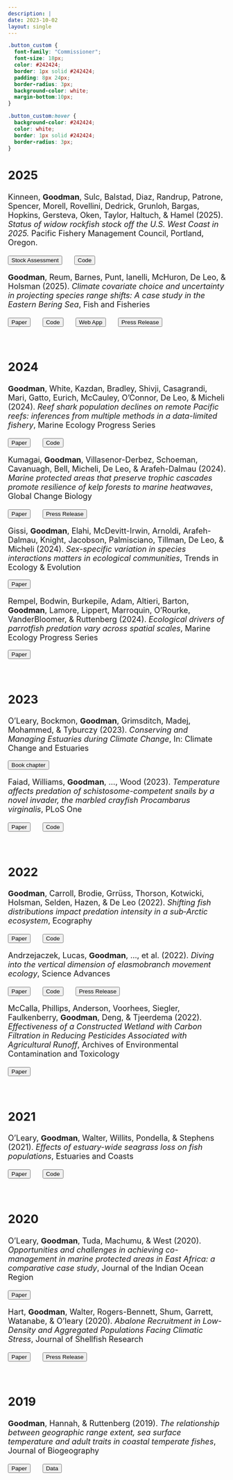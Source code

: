 ```yaml
---
description: |
date: 2023-10-02
layout: single
---
```


```css
.button_custom {
  font-family: "Commissioner";
  font-size: 18px;
  color: #242424;
  border: 1px solid #242424;
  padding: 8px 24px;
  border-radius: 3px;
  background-color: white;
  margin-bottom:10px;
}

.button_custom:hover {
  background-color: #242424;
  color: white;
  border: 1px solid #242424;
  border-radius: 3px;
}
```

<font size = "4">

<h2> 2025 </h2> 

Kinneen, **Goodman**, Sulc, Balstad, Diaz, Randrup, Patrone, Spencer, Morell, Rovellini, Dedrick, Grunloh, Bargas, Hopkins, Gersteva, Oken, Taylor, Haltuch, \& Hamel (2025). *Status of widow rockfish stock off the U.S. West Coast in 2025.* Pacific Fishery Management Council, Portland, Oregon.

<a href="https://pam.pcouncil.org/documents/widow_sar_2025_gfsc_draft-pdf/"><button class="btn btn-primary button_custom"><i class="fa fa-file"></i> Stock Assessment</button></a> <b>&emsp;</b>
<a href="https://github.com/mcgoodman/widow_rockfish_2025"><button class="btn btn-primary button_custom"><i class="fa fa-code"></i> Code</button></a> <b>&emsp;</b>


**Goodman**, Reum, Barnes, Punt, Ianelli, McHuron, De Leo, & Holsman (2025). *Climate covariate choice and uncertainty in projecting species range shifts: A case study in the Eastern Bering Sea*, Fish and Fisheries

<a href="https://doi.org/10.1111/faf.12875"><button class="btn btn-primary button_custom"><i class="fa fa-file"></i> Paper</button></a> <b>&emsp;</b>
<a href="https://github.com/mcgoodman/EBS_range_projections"><button class="btn btn-primary button_custom"><i class="fa fa-code"></i> Code</button></a> <b>&emsp;</b>
<a href="https://mgoodman.shinyapps.io/aclim2_sdms_explorer/"><button class="btn btn-primary button_custom"><i class="fa fa-cloud"></i> Web App</button></a> <b>&emsp;</b>
<a href="https://www.fisheries.noaa.gov/feature-story/some-fish-and-crab-may-shift-further-north-alaskan-waters-previously-predicted"><button class="btn btn-primary button_custom"><i class="fa fa-newspaper"></i> Press Release</button></a>

<br/>

<h2> 2024 </h2>

**Goodman**, White, Kazdan, Bradley, Shivji, Casagrandi, Mari, Gatto, Eurich, McCauley, O'Connor, De Leo, & Micheli (2024). *Reef shark population declines on remote Pacific reefs: inferences from multiple methods in a data-limited fishery*, Marine Ecology Progress Series

<a href="https://doi.org/10.3354/meps14746"><button class="btn btn-primary button_custom"><i class="fa fa-file"></i> Paper</button></a> <b>&emsp;</b>
<a href="https://github.com/mcgoodman/Teraina_reef_sharks"><button class="btn btn-primary button_custom"><i class="fa fa-code"></i> Code</button></a> 

Kumagai, **Goodman**, Villasenor-Derbez, Schoeman, Cavanuagh, Bell, Micheli, De Leo, & Arafeh-Dalmau (2024). *Marine protected areas that preserve trophic cascades promote resilience of kelp forests to marine heatwaves*, Global Change Biology

<a href="https://doi.org/10.1111/gcb.17620"><button class="btn btn-primary button_custom"><i class="fa fa-file"></i> Paper</button></a> <b>&emsp;</b>
<a href="https://news.stanford.edu/stories/2025/04/research-fishing-bans-kelp-forests-marine-heatwaves"><button class="btn btn-primary button_custom"><i class="fa fa-newspaper"></i> Press Release</button></a>


Gissi, **Goodman**, Elahi, McDevitt-Irwin, Arnoldi, Arafeh-Dalmau, Knight, Jacobson, Palmisciano, Tillman, De Leo, & Micheli (2024). *Sex-specific variation in species interactions matters in ecological communities*, Trends in Ecology & Evolution

<a href="https://doi.org/10.1016/j.tree.2024.07.006"><button class="btn btn-primary button_custom"><i class="fa fa-file"></i> Paper</button></a>

Rempel, Bodwin, Burkepile, Adam, Altieri, Barton, **Goodman**, Lamore, Lippert, Marroquin, O'Rourke, VanderBloomer, & Ruttenberg (2024). *Ecological drivers of parrotfish predation vary across spatial scales*, Marine Ecology Progress Series

<a href="https://doi.org/10.3354/meps14633"><button class="btn btn-primary button_custom"><i class="fa fa-file"></i> Paper</button></a>

<br/>

<h2> 2023 </h2>

O'Leary, Bockmon, **Goodman**, Grimsditch, Madej, Mohammed, & Tyburczy (2023). *Conserving and Managing Estuaries during Climate Change*, In: Climate Change and Estuaries

<a href="https://www.taylorfrancis.com/chapters/edit/10.1201/9781003126096-35/conserving-managing-estuaries-climate-change-leary-bockmon-goodman-grimsditch-madej-mohammed-tyburczy"><button class="btn btn-primary button_custom"><i class="fa fa-file"></i> Book chapter</button></a> 


Faiad, Williams, **Goodman**, ..., Wood (2023). *Temperature affects predation of schistosome-competent snails by a novel invader, the marbled crayfish Procambarus virginalis*, PLoS One

<a href="https://journals.plos.org/plosone/article?id=10.1371/journal.pone.0290615"><button class="btn btn-primary button_custom"><i class="fa fa-file"></i> Paper</button></a> <b>&emsp;</b>
<a href="https://github.com/wood-lab/Faiad_et_al_2023_PLoS_One"><button class="btn btn-primary button_custom"><i class="fa fa-code"></i> Code</button></a>

<br/>

<h2> 2022 </h2>

**Goodman**, Carroll, Brodie, Grrüss, Thorson, Kotwicki, Holsman, Selden, Hazen, & De Leo (2022). *Shifting fish distributions impact predation intensity in a sub‐Arctic ecosystem*, Ecography

<a href="https://onlinelibrary.wiley.com/doi/full/10.1111/ecog.06084"><button class="btn btn-primary button_custom"><i class="fa fa-file"></i> Paper</button></a> <b>&emsp;</b>
<a href="https://github.com/mcgoodman/Goodman-et-al_2022_Ecography"><button class="btn btn-primary button_custom"><i class="fa fa-code"></i> Code</button></a>


Andrzejaczek, Lucas, **Goodman**, ..., et al. (2022). *Diving into the vertical dimension of elasmobranch movement ecology*, Science Advances

<a href="https://www.science.org/doi/full/10.1126/sciadv.abo1754"><button class="btn btn-primary button_custom"><i class="fa fa-file"></i> Paper</button></a> <b>&emsp;</b>
<a href="https://github.com/mcgoodman/shark-vertical-overlap"><button class="btn btn-primary button_custom"><i class="fa fa-code"></i> Code</button></a> <b>&emsp;</b>
<a href="https://news.stanford.edu/stories/2022/08/scientists-take-deep-dive-sharks-use-ocean"><button class="btn btn-primary button_custom"><i class="fa fa-newspaper"></i> Press Release</button></a>


McCalla, Phillips, Anderson, Voorhees, Siegler, Faulkenberry, **Goodman**, Deng, & Tjeerdema (2022). *Effectiveness of a Constructed Wetland with Carbon Filtration in Reducing Pesticides Associated with Agricultural Runoff*, Archives of Environmental Contamination and Toxicology

<a href="https://link.springer.com/article/10.1007/s00244-021-00909-0"><button class="btn btn-primary button_custom"><i class="fa fa-file"></i> Paper</button></a> <b>&emsp;</b>

<br/>

<h2> 2021 </h2>

O’Leary, **Goodman**, Walter, Willits, Pondella, & Stephens (2021). *Effects of estuary-wide seagrass loss on fish populations*, Estuaries and Coasts

<a href="https://link.springer.com/article/10.1007/s12237-021-00917-2"><button class="btn btn-primary button_custom"><i class="fa fa-file"></i> Paper</button></a> <b>&emsp;</b>
<a href="https://github.com/mcgoodman/OLeary-et-al_2020_ESCO"><button class="btn btn-primary button_custom"><i class="fa fa-code"></i> Code</button></a>

<br/>

<h2> 2020 </h2>

O’Leary, **Goodman**, Tuda, Machumu,  & West (2020). *Opportunities and challenges in achieving co-management in marine protected areas in East Africa: a comparative case study*, Journal of the Indian Ocean Region

<a href="https://www.tandfonline.com/doi/full/10.1080/19480881.2020.1825201"><button class="btn btn-primary button_custom"><i class="fa fa-file"></i> Paper</button></a> <b>&emsp;</b>


Hart, **Goodman**, Walter, Rogers-Bennett, Shum, Garrett, Watanabe, & O'leary (2020). *Abalone Recruitment in Low-Density and Aggregated Populations Facing Climatic Stress*, Journal of Shellfish Research

<a href="https://doi.org/10.2983/035.039.0218"><button class="btn btn-primary button_custom"><i class="fa fa-file"></i> Paper</button></a> <b>&emsp;</b>
<a href="https://caseagrant.ucsd.edu/news/warmer-waters-threaten-red-abalone-recovery"><button class="btn btn-primary button_custom"><i class="fa fa-newspaper"></i> Press Release</button></a>

<br/>

<h2> 2019 </h2>

**Goodman**, Hannah, & Ruttenberg (2019). *The relationship between geographic range extent, sea surface temperature and adult traits in coastal temperate fishes*, Journal of Biogeography

<a href="https://onlinelibrary.wiley.com/doi/full/10.1111/jbi.13595"><button class="btn btn-primary button_custom"><i class="fa fa-file"></i> Paper</button></a> <b>&emsp;</b>
<a href="https://datadryad.org/stash/dataset/doi:10.5061/dryad.8n4pn0b"><button class="btn btn-primary button_custom"><i class="fa fa-database"></i> Data</button></a>

<br/>